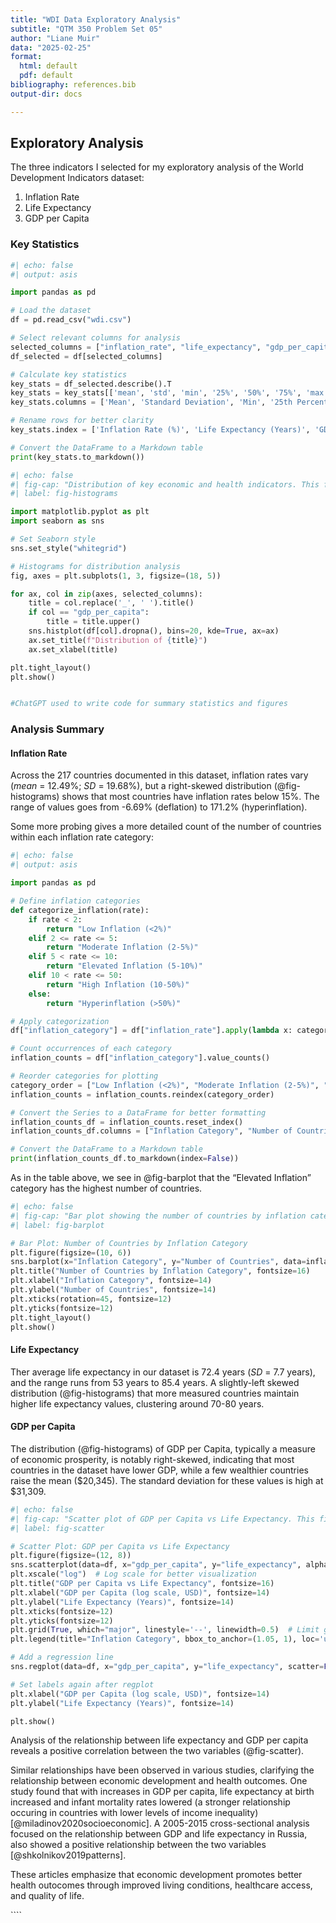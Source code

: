 ```yaml
---
title: "WDI Data Exploratory Analysis"
subtitle: "QTM 350 Problem Set 05"
author: "Liane Muir"
data: "2025-02-25"
format:
  html: default
  pdf: default
bibliography: references.bib
output-dir: docs

---
```


## Exploratory Analysis

The three indicators I selected for my exploratory analysis of the World Development Indicators dataset:

1.  Inflation Rate
2.  Life Expectancy
3.  GDP per Capita

### Key Statistics

```python
#| echo: false
#| output: asis

import pandas as pd

# Load the dataset
df = pd.read_csv("wdi.csv")

# Select relevant columns for analysis
selected_columns = ["inflation_rate", "life_expectancy", "gdp_per_capita"]
df_selected = df[selected_columns]

# Calculate key statistics
key_stats = df_selected.describe().T
key_stats = key_stats[['mean', 'std', 'min', '25%', '50%', '75%', 'max']]
key_stats.columns = ['Mean', 'Standard Deviation', 'Min', '25th Percentile', 'Median', '75th Percentile', 'Max']

# Rename rows for better clarity
key_stats.index = ['Inflation Rate (%)', 'Life Expectancy (Years)', 'GDP per Capita (USD)']

# Convert the DataFrame to a Markdown table
print(key_stats.to_markdown())
```

```python
#| echo: false
#| fig-cap: "Distribution of key economic and health indicators. This figure shows the distribution of three indicators across countries in 2022.The density curves help elucidate overall trends. "
#| label: fig-histograms 

import matplotlib.pyplot as plt
import seaborn as sns

# Set Seaborn style
sns.set_style("whitegrid")

# Histograms for distribution analysis
fig, axes = plt.subplots(1, 3, figsize=(18, 5))

for ax, col in zip(axes, selected_columns):
    title = col.replace('_', ' ').title()
    if col == "gdp_per_capita":
        title = title.upper()
    sns.histplot(df[col].dropna(), bins=20, kde=True, ax=ax)
    ax.set_title(f"Distribution of {title}")
    ax.set_xlabel(title)

plt.tight_layout()
plt.show()


#ChatGPT used to write code for summary statistics and figures
```

### Analysis Summary

#### Inflation Rate

Across the 217 countries documented in this dataset, inflation rates vary (*mean* = 12.49%; *SD* = 19.68%), but a right-skewed distribution (@fig-histograms) shows that most countries have inflation rates below 15%. The range of values goes from -6.69% (deflation) to 171.2% (hyperinflation).

Some more probing gives a more detailed count of the number of countries within each inflation rate category:

```python
#| echo: false
#| output: asis

import pandas as pd

# Define inflation categories
def categorize_inflation(rate):
    if rate < 2:
        return "Low Inflation (<2%)"
    elif 2 <= rate <= 5:
        return "Moderate Inflation (2-5%)"
    elif 5 < rate <= 10:
        return "Elevated Inflation (5-10%)"
    elif 10 < rate <= 50:
        return "High Inflation (10-50%)"
    else:
        return "Hyperinflation (>50%)"

# Apply categorization
df["inflation_category"] = df["inflation_rate"].apply(lambda x: categorize_inflation(x) if pd.notnull(x) else "Missing Data")

# Count occurrences of each category
inflation_counts = df["inflation_category"].value_counts()

# Reorder categories for plotting
category_order = ["Low Inflation (<2%)", "Moderate Inflation (2-5%)", "Elevated Inflation (5-10%)", "High Inflation (10-50%)", "Hyperinflation (>50%)", "Missing Data"]
inflation_counts = inflation_counts.reindex(category_order)

# Convert the Series to a DataFrame for better formatting
inflation_counts_df = inflation_counts.reset_index()
inflation_counts_df.columns = ["Inflation Category", "Number of Countries"]

# Convert the DataFrame to a Markdown table
print(inflation_counts_df.to_markdown(index=False))
```

As in the table above, we see in @fig-barplot that the "Elevated Inflation" category has the highest number of countries.

```python
#| echo: false
#| fig-cap: "Bar plot showing the number of countries by inflation category. This figure provides a detailed count of the number of countries within each inflation rate category."
#| label: fig-barplot

# Bar Plot: Number of Countries by Inflation Category
plt.figure(figsize=(10, 6))
sns.barplot(x="Inflation Category", y="Number of Countries", data=inflation_counts_df, palette="viridis", hue="Inflation Category", dodge=False, legend=False)
plt.title("Number of Countries by Inflation Category", fontsize=16)
plt.xlabel("Inflation Category", fontsize=14)
plt.ylabel("Number of Countries", fontsize=14)
plt.xticks(rotation=45, fontsize=12)
plt.yticks(fontsize=12)
plt.tight_layout()
plt.show()
```

#### Life Expectancy

Ther average life expectancy in our dataset is 72.4 years (*SD* = 7.7 years), and the range runs from 53 years to 85.4 years. A slightly-left skewed distribution (@fig-histograms) that more measured countries maintain higher life expectancy values, clustering around 70-80 years.

#### GDP per Capita

The distribution (@fig-histograms) of GDP per Capita, typically a measure of economic prosperity, is notably right-skewed, indicating that most countries in the dataset have lower GDP, while a few wealthier countries raise the mean (\$20,345). The standard deviation for these values is high at \$31,309.

```python
#| echo: false
#| fig-cap: "Scatter plot of GDP per Capita vs Life Expectancy. This figure shows the relationship between GDP per Capita and Life Expectancy across countries, categorized by inflation rates. A log scale is used for GDP per Capita to better visualize the wide range of values. The regression line illustrates the overall trend and relationship between GDP and life expectancy. Data source: [World Development Indicators](https://databank.worldbank.org/source/world-development-indicators)."
#| label: fig-scatter

# Scatter Plot: GDP per Capita vs Life Expectancy
plt.figure(figsize=(12, 8))
sns.scatterplot(data=df, x="gdp_per_capita", y="life_expectancy", alpha=0.7, hue="inflation_category", palette="viridis", hue_order=category_order)
plt.xscale("log")  # Log scale for better visualization
plt.title("GDP per Capita vs Life Expectancy", fontsize=16)
plt.xlabel("GDP per Capita (log scale, USD)", fontsize=14)
plt.ylabel("Life Expectancy (Years)", fontsize=14)
plt.xticks(fontsize=12)
plt.yticks(fontsize=12)
plt.grid(True, which="major", linestyle='--', linewidth=0.5)  # Limit grid lines to major ticks
plt.legend(title="Inflation Category", bbox_to_anchor=(1.05, 1), loc='upper left', fontsize=12, title_fontsize=14)

# Add a regression line
sns.regplot(data=df, x="gdp_per_capita", y="life_expectancy", scatter=False, color="blue", logx=True)

# Set labels again after regplot
plt.xlabel("GDP per Capita (log scale, USD)", fontsize=14)
plt.ylabel("Life Expectancy (Years)", fontsize=14)

plt.show()
```

Analysis of the relationship between life expectancy and GDP per capita reveals a positive correlation between the two variables (@fig-scatter).

Similar relationships have been observed in various studies, clarifying the relationship between economic development and health outcomes. One study found that with increases in GDP per capita, life expectancy at birth increased and infant mortality rates lowered (a stronger relationship occuring in countries with lower levels of income inequality) [@miladinov2020socioeconomic]. A 2005-2015 cross-sectional analysis focused on the relationship between GDP and life expectancy in Russia, also showed a positive relationship between the two variables [@shkolnikov2019patterns].

These articles emphasize that economic development promotes better health outocomes through improved living conditions, healthcare access, and quality of life.

````
